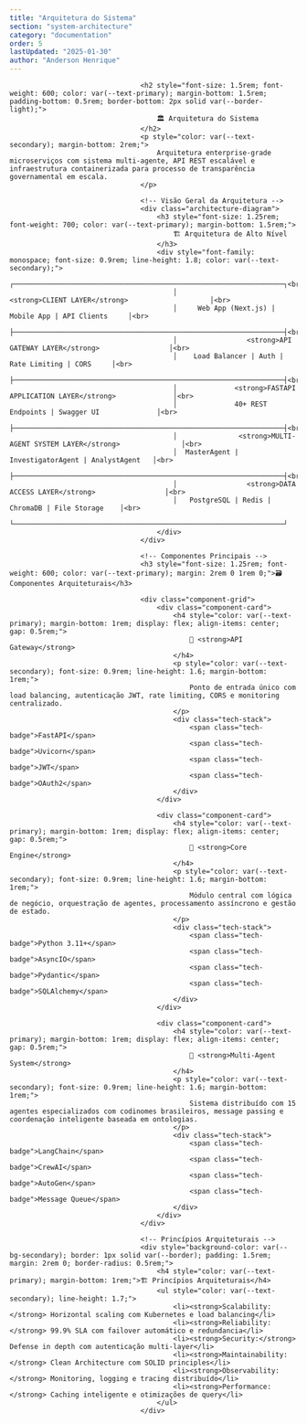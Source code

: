 ```yaml
---
title: "Arquitetura do Sistema"
section: "system-architecture"
category: "documentation"
order: 5
lastUpdated: "2025-01-30"
author: "Anderson Henrique"
---
```


<style>
                                        .architecture-diagram {
                                            background: linear-gradient(135deg, #f8fafc, #f1f5f9);
                                            border: 2px solid #cbd5e1;
                                            border-radius: 1rem;
                                            padding: 2rem;
                                            margin: 2rem 0;
                                            text-align: center;
                                        }
                                        [data-theme="dark"] .architecture-diagram {
                                            background: linear-gradient(135deg, #1e293b, #334155);
                                            border-color: #475569;
                                        }
                                        .component-grid {
                                            display: grid;
                                            grid-template-columns: repeat(auto-fit, minmax(280px, 1fr));
                                            gap: 1.5rem;
                                            margin: 2rem 0;
                                        }
                                        .component-card {
                                            background-color: var(--bg-tertiary);
                                            border: 2px solid var(--border);
                                            border-radius: 0.75rem;
                                            padding: 1.5rem;
                                            transition: all 0.3s ease;
                                        }
                                        .component-card:hover {
                                            border-color: var(--text-accent);
                                            transform: translateY(-2px);
                                        }
                                        .tech-stack {
                                            display: flex;
                                            flex-wrap: wrap;
                                            gap: 0.5rem;
                                            margin-top: 1rem;
                                        }
                                        .tech-badge {
                                            background-color: var(--text-accent);
                                            color: white;
                                            padding: 0.25rem 0.75rem;
                                            border-radius: 1rem;
                                            font-size: 0.75rem;
                                            font-weight: 500;
                                        }
                                    </style>

                                    <h2 style="font-size: 1.5rem; font-weight: 600; color: var(--text-primary); margin-bottom: 1.5rem; padding-bottom: 0.5rem; border-bottom: 2px solid var(--border-light);">
                                        🏛️ Arquitetura do Sistema
                                    </h2>
                                    <p style="color: var(--text-secondary); margin-bottom: 2rem;">
                                        Arquitetura enterprise-grade microserviços com sistema multi-agente, API REST escalável e infraestrutura containerizada para processo de transparência governamental em escala.
                                    </p>

                                    <!-- Visão Geral da Arquitetura -->
                                    <div class="architecture-diagram">
                                        <h3 style="font-size: 1.25rem; font-weight: 700; color: var(--text-primary); margin-bottom: 1.5rem;">
                                            🏗️ Arquitetura de Alto Nível
                                        </h3>
                                        <div style="font-family: monospace; font-size: 0.9rem; line-height: 1.8; color: var(--text-secondary);">
                                            ┌──────────────────────────────────────────────────────────────────┐<br>
                                            │                    <strong>CLIENT LAYER</strong>                    │<br>
                                            │     Web App (Next.js) | Mobile App | API Clients     │<br>
                                            ├──────────────────────────────────────────────────────────────────┤<br>
                                            │                 <strong>API GATEWAY LAYER</strong>                 │<br>
                                            │    Load Balancer | Auth | Rate Limiting | CORS     │<br>
                                            ├──────────────────────────────────────────────────────────────────┤<br>
                                            │              <strong>FASTAPI APPLICATION LAYER</strong>              │<br>
                                            │              40+ REST Endpoints | Swagger UI              │<br>
                                            ├──────────────────────────────────────────────────────────────────┤<br>
                                            │               <strong>MULTI-AGENT SYSTEM LAYER</strong>               │<br>
                                            │  MasterAgent | InvestigatorAgent | AnalystAgent   │<br>
                                            ├──────────────────────────────────────────────────────────────────┤<br>
                                            │                 <strong>DATA ACCESS LAYER</strong>                 │<br>
                                            │   PostgreSQL | Redis | ChromaDB | File Storage    │<br>
                                            └──────────────────────────────────────────────────────────────────┘
                                        </div>
                                    </div>

                                    <!-- Componentes Principais -->
                                    <h3 style="font-size: 1.25rem; font-weight: 600; color: var(--text-primary); margin: 2rem 0 1rem 0;">🗃️ Componentes Arquiteturais</h3>
                                    
                                    <div class="component-grid">
                                        <div class="component-card">
                                            <h4 style="color: var(--text-primary); margin-bottom: 1rem; display: flex; align-items: center; gap: 0.5rem;">
                                                🚀 <strong>API Gateway</strong>
                                            </h4>
                                            <p style="color: var(--text-secondary); font-size: 0.9rem; line-height: 1.6; margin-bottom: 1rem;">
                                                Ponto de entrada único com load balancing, autenticação JWT, rate limiting, CORS e monitoring centralizado.
                                            </p>
                                            <div class="tech-stack">
                                                <span class="tech-badge">FastAPI</span>
                                                <span class="tech-badge">Uvicorn</span>
                                                <span class="tech-badge">JWT</span>
                                                <span class="tech-badge">OAuth2</span>
                                            </div>
                                        </div>
                                        
                                        <div class="component-card">
                                            <h4 style="color: var(--text-primary); margin-bottom: 1rem; display: flex; align-items: center; gap: 0.5rem;">
                                                🧪 <strong>Core Engine</strong>
                                            </h4>
                                            <p style="color: var(--text-secondary); font-size: 0.9rem; line-height: 1.6; margin-bottom: 1rem;">
                                                Módulo central com lógica de negócio, orquestração de agentes, processamento assíncrono e gestão de estado.
                                            </p>
                                            <div class="tech-stack">
                                                <span class="tech-badge">Python 3.11+</span>
                                                <span class="tech-badge">AsyncIO</span>
                                                <span class="tech-badge">Pydantic</span>
                                                <span class="tech-badge">SQLAlchemy</span>
                                            </div>
                                        </div>
                                        
                                        <div class="component-card">
                                            <h4 style="color: var(--text-primary); margin-bottom: 1rem; display: flex; align-items: center; gap: 0.5rem;">
                                                🤖 <strong>Multi-Agent System</strong>
                                            </h4>
                                            <p style="color: var(--text-secondary); font-size: 0.9rem; line-height: 1.6; margin-bottom: 1rem;">
                                                Sistema distribuído com 15 agentes especializados com codinomes brasileiros, message passing e coordenação inteligente baseada em ontologias.
                                            </p>
                                            <div class="tech-stack">
                                                <span class="tech-badge">LangChain</span>
                                                <span class="tech-badge">CrewAI</span>
                                                <span class="tech-badge">AutoGen</span>
                                                <span class="tech-badge">Message Queue</span>
                                            </div>
                                        </div>
                                    </div>

                                    <!-- Princípios Arquiteturais -->
                                    <div style="background-color: var(--bg-secondary); border: 1px solid var(--border); padding: 1.5rem; margin: 2rem 0; border-radius: 0.5rem;">
                                        <h4 style="color: var(--text-primary); margin-bottom: 1rem;">🏗️ Princípios Arquiteturais</h4>
                                        <ul style="color: var(--text-secondary); line-height: 1.7;">
                                            <li><strong>Scalability:</strong> Horizontal scaling com Kubernetes e load balancing</li>
                                            <li><strong>Reliability:</strong> 99.9% SLA com failover automático e redundancia</li>
                                            <li><strong>Security:</strong> Defense in depth com autenticação multi-layer</li>
                                            <li><strong>Maintainability:</strong> Clean Architecture com SOLID principles</li>
                                            <li><strong>Observability:</strong> Monitoring, logging e tracing distribuído</li>
                                            <li><strong>Performance:</strong> Caching inteligente e otimizações de query</li>
                                        </ul>
                                    </div>